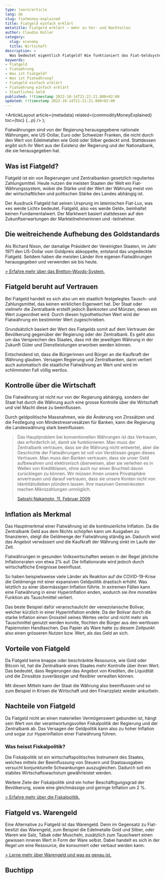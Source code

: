 ```yaml
---
type: learn/article
lang: de
slug: fiatmoney-explained
title: Fiatgeld einfach erklärt
metatitle: Fiatgeld erklärt – mehr zu Vor- und Nachteilen
author: Claudio Koller
category:
  slug: economy
  title: Wirtschaft
description: >
  Was bedeutet eigentlich Fiatgeld? Wie funktioniert das Fiat-Geldsystem? Und was ist der Unterschied zwischen Fiatgeld und Bitcoin? Lerne mehr über Fiat.
keywords:
- Fiatgeld
- Fiatwährung
- Was ist Fiatgeld?
- Was ist Fiatwährung?
- Fiatgeld einfach erklärt
- Fiatwährung einfach erklärt
- Staatliches Geld
published: !!timestamp 2022-10-14T21:21:21.000+02:00
updated: !!timestamp 2022-10-14T21:21:21.000+02:00
---
```



  <ArticleLayout
    article={metadata}
    related={commodityMoneyExplained}
    toc={toc}
    {...p}
  />
);

Fiatwährungen sind von der Regierung herausgegebene nationale Währungen, wie US-Dollar, Euro oder Schweizer Franken, die nicht durch den Wert von Edelmetallen wie Gold oder Silber gedeckt sind. Stattdessen ergibt sich ihr Wert aus der Existenz der Regierung und der Nationalbank, die sie herausgegeben hat.

## Was ist Fiatgeld?

Fiatgeld ist ein von Regierungen und Zentralbanken gesetzlich reguliertes Zahlungsmittel. Heute nutzen die meisten Staaten der Welt ein Fiat-Währungssystem, wobei die Stärke und der Wert der Währung meist von der wirtschaftlichen und politischen Stärke des Landes abhängig ist.

Der Ausdruck Fiatgeld hat seinen Ursprung im lateinischen Fiat-Lux, was «es werde Licht» bedeutet. Fiatgeld, also «es werde Geld», beinhaltet keinen Fundamentalwert. Der Marktwert basiert stattdessen auf den Zukunftserwartungen der Markteilnehmerinnen und -teilnehmer.

## Die weitreichende Aufhebung des Goldstandards

Als Richard Nixon, der damalige Präsident der Vereinigten Staaten, im Jahr 1971 den US-Dollar vom Goldpreis abkoppelte, entstand das ungedeckte Fiatgeld. Seitdem haben die meisten Länder ihre eigenen Fiatwährungen herausgegeben und verwenden sie bis heute.

[> Erfahre mehr über das Bretton-Woods-System.](/learn/economy/bretton-woods-system-explained)

## Fiatgeld beruht auf Vertrauen

Bei Fiatgeld handelt es sich also um ein staatlich festgelegtes Tausch- und Zahlungsmittel, das keinen wirklichen Eigenwert hat. Der Staat oder vielmehr die Zentralbank erstellt jedoch Banknoten und Münzen, denen ein Wert zugeordnet wird. Durch diesen hypothetischen Wert wird der Fiatwährung ein bestimmter Wert zugeschrieben.

Grundsätzlich basiert der Wert des Fiatgelds somit auf dem Vertrauen der Bevölkerung gegenüber der Regierung oder der Zentralbank. Es geht also um das Versprechen des Staates, dass mit der jeweiligen Währung in der Zukunft Güter und Dienstleistungen erworben werden können. 

Entscheidend ist, dass die Bürgerinnen und Bürger an die Kaufkraft der Währung glauben. Versagen Regierung und Zentralbanken, dann verliert auch automatisch die staatliche Fiatwährung an Wert und wird im schlimmsten Fall völlig wertlos.

## Kontrolle über die Wirtschaft

Die Fiatwährung ist nicht nur von der Regierung abhängig, sondern der Staat hat durch die Währung auch eine grosse Kontrolle über die Wirtschaft und viel Macht diese zu beeinflussen. 

Durch geldpolitische Massnahmen, wie die Änderung von Zinssätzen und die Festlegung von Mindestreservesätzen für Banken, kann die Regierung die Landeswährung stark beeinflussen.

> Das Hauptproblem bei konventionellen Währungen ist das Vertrauen, das erforderlich ist, damit sie funktionieren. Man muss der Zentralbank vertrauen, dass sie die Währung nicht entwertet, aber die Geschichte der Fiatwährungen ist voll von Verstössen gegen dieses Vertrauen. Man muss den Banken vertrauen, dass sie unser Geld aufbewahren und elektronisch überweisen, aber sie verleihen es in Wellen von Kreditblasen, ohne auch nur einen Bruchteil davon zurücklegen zu können. Wir müssen ihnen unsere Privatsphäre anvertrauen und darauf vertrauen, dass sie unsere Konten nicht von Identitätsdieben plündern lassen. Ihre massiven Gemeinkosten machen Mikrozahlungen unmöglich.
>
> [Satoshi Nakamoto, 11. Februar 2009](http://p2pfoundation.ning.com/forum/topics/bitcoin-open-source)

## Inflation als Merkmal

Das Hauptmerkmal einer Fiatwährung ist die kontinuierliche Inflation. Da die Zentralbank Geld aus dem Nichts schöpfen kann um Ausgaben zu finanzieren, steigt die Geldmenge der Fiatwährung ständig an. Dadurch wird das Angebot verwässert und die Kaufkraft der Währung sinkt im Laufe der Zeit.

Fiatwährungen in gesunden Volkswirtschaften weisen in der Regel jährliche Inflationsraten von etwa 2% auf. Die Inflationsrate wird jedoch durch wirtschaftliche Ereignisse beeinflusst. 

So haben beispielsweise viele Länder als Reaktion auf die COVID-19-Krise die Geldmenge mit einer expansiven Geldpolitik drastisch erhöht. Was letztlich zu einer übermässigen Inflation führte. In extremen Fällen kann eine Fiatwährung in einer Hyperinflation enden, wodurch sie ihre monetäre Funktion als Tauschmittel verliert.

Das beste Beispiel dafür veranschaulicht der venezolanische Bolivar, welcher kürzlich in einer Hyperinflation endete. Da der Bolivar durch die starke Inflation einen Grossteil seines Wertes verlor und nicht mehr als Tauschmittel genutzt werden konnte, flochten die Bürger aus den wertlosen Papiernoten Handtaschen. Das Papier als Ware hatte zu diesem Zeitpunkt also einen grösseren Nutzen bzw. Wert, als das Geld an sich.

## Vorteile von Fiatgeld

Da Fiatgeld keine knappe oder beschränkte Ressource, wie Gold oder Bitcoin ist, hat die Zentralbank eines Staates mehr Kontrolle über ihren Wert. Das bedeutet, dass Regierungen das Angebot von Krediten, die Liquidität und die Zinssätze zuverlässiger und flexibler verwalten können. 

Mit diesen Mitteln kann der Staat die Währung also beeinflussen und so zum Beispiel in Krisen die Wirtschaft und den Finanzplatz wieder ankurbeln.

## Nachteile von Fiatgeld

Da Fiatgeld nicht an einen materiellen Vermögenswert gebunden ist, hängt sein Wert von der verantwortungsvollen Fiskalpolitik der Regierung und der Zentralbank ab. Das Versagen der Geldpolitik kann also zu hoher Inflation und sogar zur Hyperinflation einer Fiatwährung führen.

### Was heisst Fiskalpolitik?

Die Fiskalpolitik ist ein wirtschaftspolitisches Instrument des Staates, welches mittels der Beeinflussung von Steuern und Staatsausgaben versucht konjunkturelle Schwankungen auszugleichen. Dadurch soll ein stabiles Wirtschaftswachstum gewährleistet werden.

Weitere Ziele der Fiskalpolitik sind ein hoher Beschäftigungsgrad der Bevölkerung, sowie eine gleichmässige und geringe Inflation um 2&nbsp;%.

[> Erfahre mehr über die Fiskalpolitik.](/learn/economy/fiscal-policy-explained)

## Fiatgeld vs. Warengeld

Eine Alternative zu Fiatgeld ist das Warengeld. Denn im Gegensatz zu Fiat- besitzt das Warengeld, zum Beispiel die Edelmetalle Gold und Silber, oder Waren wie Salz, Tabak oder Muscheln, zusätzlich zum Tauschwert einen gewissen inneren Wert in Form der Ware selbst. Dabei handelt es sich in der Regel um eine Ressource, die konsumiert oder verbaut werden kann.

[> Lerne mehr über Warengeld und was es genau ist.](/learn/economy/commodity-money-explained)

## Buchtipp

<Books>
  <Book book={fiatStandard} />
</Books>
